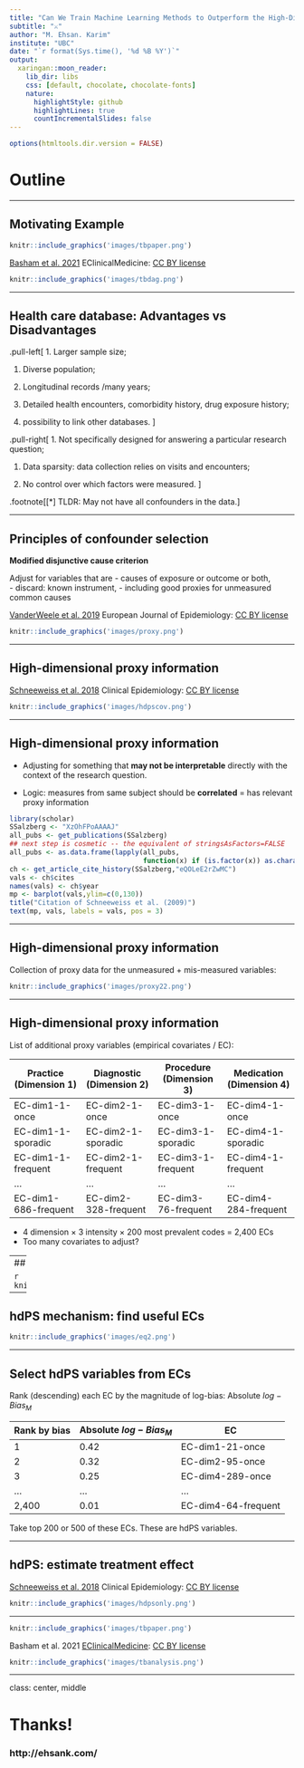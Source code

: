 ```yaml
---
title: "Can We Train Machine Learning Methods to Outperform the High-Dimensional Propensity Score Algorithm?"
subtitle: "⚔"
author: "M. Ehsan. Karim"
institute: "UBC"
date: "`r format(Sys.time(), '%d %B %Y')`"
output:
  xaringan::moon_reader:
    lib_dir: libs
    css: [default, chocolate, chocolate-fonts]
    nature:
      highlightStyle: github
      highlightLines: true
      countIncrementalSlides: false
---
```


```r
options(htmltools.dir.version = FALSE)
```

# Outline

---

## Motivating Example


```r
knitr::include_graphics('images/tbpaper.png')
```

[Basham et al. 2021](https://doi.org/10.1016/j.eclinm.2021.100752) EClinicalMedicine: [CC BY license](http://creativecommons.org/licenses/by/4.0/)

```r
knitr::include_graphics('images/tbdag.png')
```

---

## Health care database: Advantages vs Disadvantages



.pull-left[
1. Larger sample size;

1. Diverse population;

1. Longitudinal records /many years;

1. Detailed health encounters, comorbidity history, drug exposure history;

1. possibility to link other databases.
]

.pull-right[
1. Not specifically designed for answering a particular research question;

1. Data sparsity: data collection relies on visits and encounters;

1. No control over which factors were measured.
]

.footnote[[*] TLDR: May not have all confounders in the data.]


---

## Principles of confounder selection

**Modified disjunctive cause criterion**

Adjust for variables that are 
- causes of exposure or outcome or both,  
- discard: known instrument, 
- including good proxies for unmeasured common causes

[VanderWeele et al. 2019](https://doi.org/10.1007/s10654-019-00494-6) European Journal of Epidemiology: [CC BY license](http://creativecommons.org/licenses/by/4.0/)

```r
knitr::include_graphics('images/proxy.png')
```

---

## High-dimensional proxy information

[Schneeweiss et al. 2018](https://dx.doi.org/10.2147/CLEP.S166545) Clinical Epidemiology: [CC BY license](http://creativecommons.org/licenses/by-nc/3.0/)

```r
knitr::include_graphics('images/hdpscov.png')
```

---

## High-dimensional proxy information

- Adjusting for something that **may not be interpretable** directly with the context of the research question. 

- Logic: measures from same subject should be **correlated** = has relevant proxy information


```r
library(scholar)
SSalzberg <- "XzOhFPoAAAAJ"
all_pubs <- get_publications(SSalzberg)
## next step is cosmetic -- the equivalent of stringsAsFactors=FALSE
all_pubs <- as.data.frame(lapply(all_pubs,
                                 function(x) if (is.factor(x)) as.character(x) else x))
ch <- get_article_cite_history(SSalzberg,"eQOLeE2rZwMC")
vals <- ch$cites
names(vals) <- ch$year
mp <- barplot(vals,ylim=c(0,130))
title("Citation of Schneeweiss et al. (2009)")
text(mp, vals, labels = vals, pos = 3)
```


---

## High-dimensional proxy information

Collection of proxy data for the unmeasured + mis-measured variables:

```r
knitr::include_graphics('images/proxy22.png')
```

---

## High-dimensional proxy information

List of additional proxy variables (empirical covariates / EC):

| Practice (Dimension 1)             | Diagnostic (Dimension 2)           | Procedure (Dimension 3)           | Medication (Dimension 4)           |
|----------------------|----------------------|---------------------|----------------------|
| EC-dim1-1-once       | EC-dim2-1-once       | EC-dim3-1-once      | EC-dim4-1-once       |
| EC-dim1-1-sporadic   | EC-dim2-1-sporadic   | EC-dim3-1-sporadic  | EC-dim4-1-sporadic   |
| EC-dim1-1-frequent   | EC-dim2-1-frequent   | EC-dim3-1-frequent  | EC-dim4-1-frequent   |
| $\ldots$             | $\ldots$             | $\ldots$            | $\ldots$            |
| EC-dim1-686-frequent | EC-dim2-328-frequent | EC-dim3-76-frequent | EC-dim4-284-frequent |



- 4 dimension $\times$ 3 intensity $\times$ 200 most prevalent codes = 2,400 ECs
- Too many covariates to adjust? 


---
## hdPS mechanism: find useful ECs


```r
knitr::include_graphics('images/eq1.png')
```

---


## hdPS mechanism: find useful ECs


```r
knitr::include_graphics('images/eq2.png')
```

---

## Select hdPS variables from ECs

Rank (descending) each EC by the magnitude of log-bias: Absolute  $log-Bias_M$


| Rank by bias | Absolute $log-Bias_M$ | EC |
|--------------|-------------------------|----------------------|
| 1            | 0.42                    | EC-dim1-21-once      |
| 2            | 0.32                    | EC-dim2-95-once      |
| 3            | 0.25                    | EC-dim4-289-once     |
| $\ldots$     | $\ldots$                | $\ldots$             |
| 2,400        | 0.01                    | EC-dim4-64-frequent  |


Take top 200 or 500 of these ECs. These are hdPS variables.

---

## hdPS: estimate treatment effect

[Schneeweiss et al. 2018](https://dx.doi.org/10.2147/CLEP.S166545) Clinical Epidemiology: [CC BY license](http://creativecommons.org/licenses/by-nc/3.0/)

```r
knitr::include_graphics('images/hdpsonly.png')
```


---

```r
knitr::include_graphics('images/tbpaper.png')
```

Basham et al. 2021 [EClinicalMedicine](https://doi.org/10.1016/j.eclinm.2021.100752): [CC BY license](http://creativecommons.org/licenses/by/4.0/)

```r
knitr::include_graphics('images/tbanalysis.png')
```





---

class: center, middle

# Thanks!

### http://ehsank.com/

